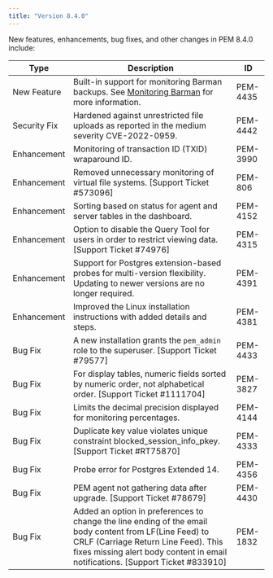 ```yaml
---
title: "Version 8.4.0"
---
```


New features, enhancements, bug fixes, and other changes in PEM 8.4.0 include:

| Type         | Description                                                                                                                                   | ID        |
| ------------ | ----------------------------------------------------------------------------------------------------------------------------------------------| --------- |
| New Feature  | Built-in support for monitoring Barman backups. See [Monitoring Barman](../pem_ent_feat/18_monitoring_barman) for more information.                                                                                       | PEM-4435  |
| Security Fix | Hardened against unrestricted file uploads as reported in the medium severity CVE-2022-0959.                                                    | PEM-4442  |
| Enhancement  | Monitoring of transaction ID (TXID) wraparound ID.                                                                                       | PEM-3990  |
| Enhancement  | Removed unnecessary monitoring of virtual file systems. [Support Ticket #573096]                                                                 | PEM-806   |
| Enhancement  | Sorting based on status for agent and server tables in the dashboard.                                                                     | PEM-4152  |
| Enhancement  | Option to disable the Query Tool for users in order to restrict viewing data. [Support Ticket #74976]                                   | PEM-4315  |
| Enhancement  | Support for Postgres extension-based probes for multi-version flexibility. Updating to newer versions are no longer required.                  | PEM-4391  |
| Enhancement  | Improved the Linux installation instructions with added details and steps.                                                                     | PEM-4381  |
| Bug Fix      | A new installation grants the `pem_admin` role to the superuser. [Support Ticket #79577]          | PEM-4433  |
| Bug Fix      | For display tables, numeric fields sorted by numeric order, not alphabetical order. [Support Ticket #1111704]                                 | PEM-3827  |
| Bug Fix      | Limits the decimal precision displayed for monitoring percentages.                                                                             | PEM-4144  |
| Bug Fix      | Duplicate key value violates unique constraint blocked_session_info_pkey. [Support Ticket #RT75870]                                            | PEM-4333  |
| Bug Fix      | Probe error for Postgres Extended 14.                                                                                                         | PEM-4356  |
| Bug Fix      | PEM agent not gathering data after upgrade. [Support Ticket #78679]                                                                            | PEM-4430  |
| Bug Fix      | Added an option in preferences to change the line ending of the email body content from LF(Line Feed) to CRLF (Carriage Return Line Feed). This fixes missing alert body content in email notifications. [Support Ticket #833910] | PEM-1832  |
